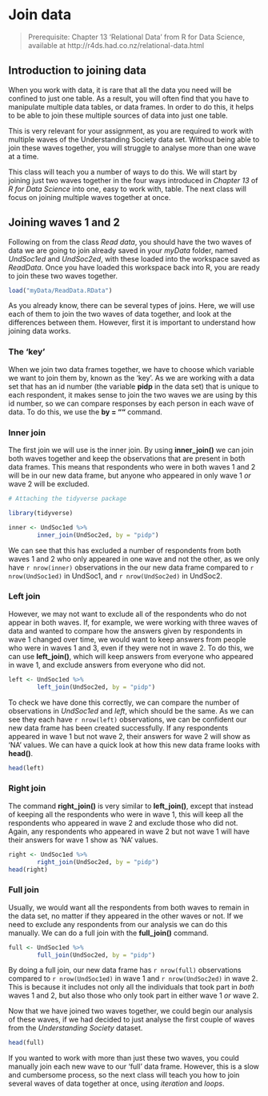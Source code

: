 # Join data {#joining}

> Prerequisite: Chapter 13 'Relational Data' from R for Data Science, available at http://r4ds.had.co.nz/relational-data.html

## Introduction to joining data

When you work with data, it is rare that all the data you need will be confined to just one table. As a result, you will often find that you have to manipulate multiple data tables, or data frames. In order to do this, it helps to be able to join these multiple sources of data into just one table.

This is very relevant for your assignment, as you are required to work with multiple waves of the Understanding Society data set. Without being able to join these waves together, you will struggle to analyse more than one wave at a time.

This class will teach you a number of ways to do this. We will start by joining just two waves together in the four ways introduced in *Chapter 13* of *R for Data Science* into one, easy to work with, table. The next class will focus on joining multiple waves together at once.

## Joining waves 1 and 2

Following on from the class *Read data*, you should have the two waves of data we are going to join already saved in your *myData* folder, named *UndSoc1ed* and *UndSoc2ed*, with these loaded into the workspace saved as *ReadData*. Once you have loaded this workspace back into R, you are ready to join these two waves together.

```r
load("myData/ReadData.RData")
```

As you already know, there can be several types of joins. Here, we will use each of them to join the two waves of data together, and look at the differences between them. However, first it is important to understand how joining data works.

### The 'key'

When we join two data frames together, we have to choose which variable we want to join them by, known as the 'key'. As we are working with a data set that has an id number (the variable **pidp** in the data set) that is unique to each respondent, it makes sense to join the two waves we are using by this id number, so we can compare responses by each person in each wave of data. To do this, we use the **by = ""** command.

### Inner join

The first join we will use is the inner join. By using **inner_join()** we can join both waves together and keep the observations that are present in both data frames. This means that respondents who were in both waves 1 and 2 will be in our new data frame, but anyone who appeared in only wave 1 *or* wave 2 will be excluded.

```r
# Attaching the tidyverse package

library(tidyverse)

inner <- UndSoc1ed %>%
        inner_join(UndSoc2ed, by = "pidp")
```

We can see that this has excluded a number of respondents from both waves 1 and 2 who only appeared in one wave and not the other, as we only have `r nrow(inner)` observations in the our new data frame compared to `r nrow(UndSoc1ed)` in UndSoc1, and `r nrow(UndSoc2ed)` in UndSoc2.

### Left join

However, we may not want to exclude all of the respondents who do not appear in both waves. If, for example, we were working with three waves of data and wanted to compare how the answers given by respondents in wave 1 changed over time, we would want to keep answers from people who were in waves 1 and 3, even if they were not in wave 2. To do this, we can use **left_join()**, which will keep answers from everyone who appeared in wave 1, and exclude answers from everyone who did not.

```r
left <- UndSoc1ed %>%
        left_join(UndSoc2ed, by = "pidp")
```

To check we have done this correctly, we can compare the number of observations in *UndSoc1ed* and *left*, which should be the same. As we can see they each have `r nrow(left)` observations, we can be confident our new data frame has been created successfully. If any respondents appeared in wave 1 but not wave 2, their answers for wave 2 will show as 'NA' values. We can have a quick look at how this new data frame looks with **head()**.

```r
head(left)
```

### Right join

The command **right_join()** is very similar to **left_join()**, except that instead of keeping all the respondents who were in wave 1, this will keep all the respondents who appeared in wave 2 and exclude those who did not. Again, any respondents who appeared in wave 2 but not wave 1 will have their answers for wave 1 show as 'NA' values.

```r
right <- UndSoc1ed %>%
        right_join(UndSoc2ed, by = "pidp")
head(right)
```

### Full join

Usually, we would want all the respondents from both waves to remain in the data set, no matter if they appeared in the other waves or not. If we need to exclude any respondents from our analysis we can do this manually. We can do a full join with the **full_join()** command.

```r
full <- UndSoc1ed %>%
        full_join(UndSoc2ed, by = "pidp")
```

By doing a full join, our new data frame has `r nrow(full)` observations compared to  `r nrow(UndSoc1ed)` in wave 1 and `r nrow(UndSoc2ed)` in wave 2. This is because it includes not only all the individuals that took part in *both* waves 1 and 2, but also those who only took part in either wave 1 *or* wave 2.

Now that we have joined two waves together, we could begin our analysis of these waves, if we had decided to just analyse the first couple of waves from the *Understanding Society* dataset.

```r
head(full)
```

If you wanted to work with more than just these two waves, you could manually join each new wave to our 'full' data frame. However, this is a slow and cumbersome process, so the next class will teach you how to join several waves of data together at once, using *iteration* and *loops*.